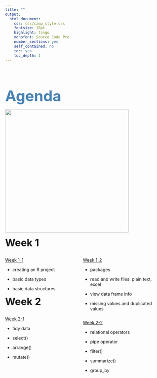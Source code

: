 ---
title: ""
output:
  html_document:
    css: css/camp_style.css
    fontsize: 18pt
    highlight: tango
    monofont: Source Code Pro
    number_sections: yes
    self_contained: no
    toc: yes
    toc_depth: 1
---

<br>
<br>
<br>

<font size = "16" color = "steelblue">__Agenda__</font>


![](image/Rstudio_ex.png){width=400px}

<font size = "6">__Week 1__</font>

<div style="float: left; width: 50%;">
[Week 1-1](Week1-1.html)

  * creating an R project

  * basic data types

  * basic data structures
</div>

<div style="float: right; width: 50%;">

[Week 1-2](Week1-2.html)

  * packages

  * read and write files: plain text, excel

  * view data frame info

  * missing values and duplicated values


</div>


<br><br><br>

<br><br><br>

<font size = "6">__Week 2__</font>

<div style="float: left; width: 50%;">
[Week 2-1](Week2-1.html)

* tidy data

* select()

* arrange()

* mutate()

</div>

<div style="float: right; width: 50%;">

[Week 2-2](Week2-2.html)

* relational operators

* pipe operator

* filter()

* summarize()

* group_by

</div>